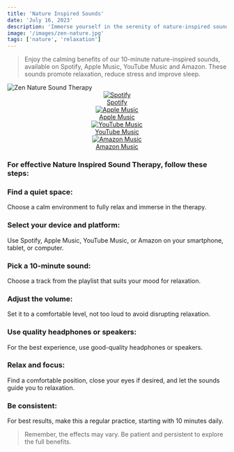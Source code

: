 ```yaml
---
title: 'Nature Inspired Sounds'
date: 'July 16, 2023'
description: 'Immerse yourself in the serenity of nature-inspired sounds for relaxation.'
image: '/images/zen-nature.jpg'
tags: ['nature', 'relaxation']
---
```


<Blockquote>
  Enjoy the calming benefits of our 10-minute nature-inspired sounds, available
  on Spotify, Apple Music, YouTube Music and Amazon. These sounds promote
  relaxation, reduce stress and improve sleep.
</Blockquote>

<Image src="/images/zen-nature.jpg" alt="Zen Nature Sound Therapy" />

<div align="center" style={{ backgroundColor: 'rgba(23, 23, 23, 0.4)', borderRadius: '20px', padding: '20px', marginTop: '20px' }}>

<div
  style={{
    display: 'flex',
    justifyContent: 'center',
    flexWrap: 'wrap',
    gap: '20px',
  }}
>
  <a
    href="https://open.spotify.com/album/4TGZ7uFgyi4qLg5QFSTJ5J"
    style={{ textAlign: 'center', textDecoration: 'none', color: 'inherit', flex: '1 1 100px', maxWidth: '150px' }}
  >
    <img
      src="/images/streaming-icons/spotify.png"
      alt="Spotify"
      style={{ width: '60px', height: '60px' }}
    />
    <div>Spotify</div>
  </a>
  <a
    href="https://music.apple.com/us/album/beyond-the-buzz-2/1697744383"
    style={{ textAlign: 'center', textDecoration: 'none', color: 'inherit', flex: '1 1 100px', maxWidth: '150px' }}
  >
    <img
      src="/images/streaming-icons/apple-music.png"
      alt="Apple Music"
      style={{ width: '60px', height: '60px' }}
    />
    <div>Apple Music</div>
  </a>
  <a
    href="https://www.youtube.com/playlist?list=OLAK5uy_nT8Xx5yeDwrPp6Quw_VdUOCzV-6sX4xRA"
    style={{ textAlign: 'center', textDecoration: 'none', color: 'inherit', flex: '1 1 100px', maxWidth: '150px' }}
  >
    <img
      src="/images/streaming-icons/youtube.png"
      alt="YouTube Music"
      style={{ width: '60px', height: '60px' }}
    />
    <div>YouTube Music</div>
  </a>
  <a
    href="https://amazon.com/music/player/albums/B0CBZWXDD1?marketplaceId=ATVPDKIKX0DER&musicTerritory=US&ref=dm_sh_6BhuppnOrJJzoXRiIu0GHvcKm"
    style={{ textAlign: 'center', textDecoration: 'none', color: 'inherit', flex: '1 1 100px', maxWidth: '150px' }}
  >
    <img
      src="/images/streaming-icons/amazon.png"
      alt="Amazon Music"
      style={{ width: '60px', height: '60px' }}
    />
    <div>Amazon Music</div>
  </a>
</div>
</div>

<AdComponent />

### For effective Nature Inspired Sound Therapy, follow these steps:

### <Highlighter>Find a quiet space:</Highlighter>

Choose a calm environment to fully relax and immerse in the therapy.

### <Highlighter>Select your device and platform:</Highlighter>

Use Spotify, Apple Music, YouTube Music, or Amazon on your smartphone, tablet, or computer.

### <Highlighter>Pick a 10-minute sound:</Highlighter>

Choose a track from the playlist that suits your mood for relaxation.

### <Highlighter>Adjust the volume:</Highlighter>

Set it to a comfortable level, not too loud to avoid disrupting relaxation.

### <Highlighter>Use quality headphones or speakers:</Highlighter>

For the best experience, use good-quality headphones or speakers.

### <Highlighter>Relax and focus:</Highlighter>

Find a comfortable position, close your eyes if desired, and let the sounds guide you to relaxation.

### <Highlighter>Be consistent:</Highlighter>

For best results, make this a regular practice, starting with 10 minutes daily.

<AdComponent />

<Blockquote>
  Remember, the effects may vary. Be patient and persistent to explore the full
  benefits.
</Blockquote>
